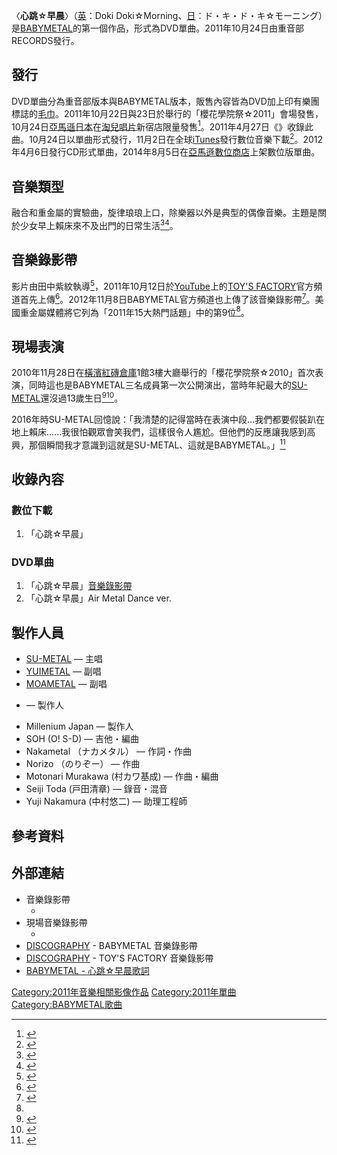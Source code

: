 {{Infobox Single
| Name           = 心跳☆早晨
| Cover          = Doki morning.jpg
| Artist         = [[BABYMETAL|BABYMETAL]]
| Album          = <br />[[BABYMETAL_(專輯)|BABYMETAL]]<br/>{{link-ja|櫻花學院2010年度 ～message～|さくら学院 2010年度 〜message〜}}<br/>課後選輯 from 櫻花學院
| A-side         = 
| B-side         = 
| Released       = 2011年10月24日
| Format         = [[DVD-Video|DVD]]、[[數位音樂下載|數位音樂下載]]
| Recorded       = 
| Genre          = [[日本流行音樂|J-POP]]、[[重金屬音樂|重金屬]]
| Length         = 
| Label          = 重音部RECORDS（[[TOY'S_FACTORY|TOY'S FACTORY]]）
| Writer         = 作詞：NAKAMETAL<br />作曲：のりぞー・村カワ基成<br />編曲：SOH（Oh! S-D）・村カワ基成
| Producer       = {{link-ja|KOBAMETAL|KOBAMETAL}}
| Certification  = 
| ISWC           = JOBR-0001J（重音部版）<br/>JOBR-0001B（BABYMETAL版）
| Chart position = *第80位<small>（[[告示牌_(雜誌)|告示牌獨立專輯及單曲排行榜]]）</small><ref>{{cite web|url=http://www.billboard-japan.com/charts/detail?a=indepedent&year=2011&month=11&day=7|title=Billboard Japan Top Independent Albums and Singles│Charts│Billboard JAPAN (2011/11/07 付け)|work=[[告示牌_(雜誌)|Billboard JAPAN]]|publisher=株式会社阪神コンテンツリンク|accessdate=2015-02-06|language=ja|archive-date=2015-02-06|archive-url=https://web.archive.org/web/20150206212434/http://www.billboard-japan.com/charts/detail?a=indepedent&year=2011&month=11&day=7|dead-url=no}}</ref>
| Last single    = 
| This single    = '''心跳☆早晨'''<br />（2011年）
| Next single    = [[BABYMETAL_×_Kiba_of_Akiba|BABYMETAL × Kiba of Akiba]]<br />（2012年）
| Misc           = {{External music video|1=[http://www.youtube.com/watch?v=cirhQ8iLdbw BABYMETAL - ド・キ・ド・キ☆モーニング - Doki Doki☆Morning (OFFICIAL)] - YouTube}}
}}

〈'''心跳☆早晨'''〉（[[英語|英]]：Doki Doki☆Morning、[[日語|日]]：ド・キ・ド・キ☆モーニング）是[[BABYMETAL|BABYMETAL]]的第一個作品，形式為DVD單曲。2011年10月24日由重音部RECORDS發行。

== 發行 ==
DVD單曲分為重音部版本與BABYMETAL版本，販售內容皆為DVD加上印有樂團標誌的[[毛巾|毛巾]]。2011年10月22日與23日於{{link-ja|Mt.RAINIER HALL SHIBUYA PLEASURE PLEASURE|Mt.RAINIER HALL SHIBUYA PLEASURE PLEASURE}}舉行的「櫻花學院祭☆2011」會場發售，10月24日[[亞馬遜日本|亞馬遜日本]]在[[淘兒唱片|淘兒唱片]]新宿店限量發售<ref>{{cite web|url=http://www.sakuragakuin.jp/news/|title=重音部 BABYMETAL リリース情報|publisher=さくら学院 公式サイト 連絡板|accessdate=2015-08-05|language=ja|archive-date=2021-01-25|archive-url=https://web.archive.org/web/20210125133706/https://www.sakuragakuin.jp/news/|dead-url=no}}</ref>。2011年4月27日《{{link-ja|櫻花學院2010年度 ～message～|さくら学院 2010年度 〜message〜}}》收錄此曲。10月24日以單曲形式發行，11月2日在全球[[iTunes|iTunes]]發行數位音樂下載<ref>{{cite  news|url=http://tower.jp/article/feature_item/2011/10/07/0701|title=BABYMETAL、テビュー曲のミュージック・クリップとタオルがセットに|newspaper=TOWER RECORDS ONLINE|publisher=[[淘兒唱片|淘兒唱片]]|date=2011-10-12|accessdate=2013-11-26|language=ja|archive-date=2016-03-03|archive-url=https://web.archive.org/web/20160303205535/http://tower.jp/article/feature_item/2011/10/07/0701|dead-url=no}}</ref>。2012年4月6日發行CD形式單曲，2014年8月5日在[[亞馬遜公司|亞馬遜數位商店]]上架數位版單曲。

== 音樂類型 ==
融合{{link-pt|口香糖音樂|Bubblegum pop}}和重金屬的實驗曲，旋律琅琅上口，除樂器以外是典型的偶像音樂。主題是關於少女早上賴床來不及出門的日常生活<ref>{{Cite web|url=http://www.squabblebox.co.uk/2014/07/review-babymetal-babymetal-2014/|title=REVIEW: Babymetal – Babymetal (2014)|work=SquabbleBox|date=2014-07-16|accessdate=2016-08-20|language=en|archive-date=2016-10-23|archive-url=https://web.archive.org/web/20161023162722/http://www.squabblebox.co.uk/2014/07/review-babymetal-babymetal-2014/|dead-url=no}}</ref><ref name ="jcast20111216">{{cite news|url=http://www.j-cast.com/2011/12/16116731.html|title=12〜13歳女の子の「ヘビメタアイドル」「さくら学院 BABYMETAL」に世界が大注目|newspaper=J-CASTニュース|publisher=株式会社ジェイ・キャスト|date=2011-12-16|accessdate=2016-01-11|language=ja|archive-date=2016-06-23|archive-url=https://web.archive.org/web/20160623123151/http://www.j-cast.com/2011/12/16116731.html|dead-url=yes}}</ref>。

== 音樂錄影帶 ==
影片由田中紫紋執導<ref>{{cite web|url=http://qreators.jp/qreator/tanakashimon|title=田中紫紋|work=QREATORS|publisher=株式会社QREATOR AGENT|accessdate=2015-08-05|language=ja|archive-date=2019-12-05|archive-url=https://web.archive.org/web/20191205110622/https://qreators.jp/qreator/tanakashimon|dead-url=yes}}</ref>，2011年10月12日於[[YouTube|YouTube]]上的[[TOY'S_FACTORY|TOY'S FACTORY]]官方頻道首先上傳<ref>{{cite web|url=http://www.youtube.com/watch?v=4QbAXXXOJF8|title=BABYMETAL - ド・キ・ド・キ☆モーニング Doki Doki☆Morning (Edit ver.)|publisher=[[YouTube|YouTube]]|date=2011-10-12|accessdate=2016-01-11|language=ja|archive-date=2020-12-28|archive-url=https://web.archive.org/web/20201228075758/https://www.youtube.com/watch?v=4QbAXXXOJF8|dead-url=no}}</ref>。2012年11月8日BABYMETAL官方頻道也上傳了該音樂錄影帶<ref>{{cite web|url=http://www.youtube.com/watch?v=cirhQ8iLdbw|title=BABYMETAL - ド・キ・ド・キ☆モーニング - Doki Doki☆Morning (OFFICIAL)|publisher=BABYMETAL（[[YouTube|YouTube]]）|date=2012-11-08|accessdate=2016-01-11|language=ja|archive-date=2016-07-08|archive-url=https://web.archive.org/web/20160708204030/https://www.youtube.com/watch?v=cirhQ8iLdbw|dead-url=no}}</ref>。美國重金屬媒體{{link-en|Metal Injection|Metal Injection}}將它列為「2011年15大熱門話題」中的第9位<ref name ="jcast20111216"/>。

== 現場表演 ==
2010年11月28日在[[橫濱紅磚倉庫|橫濱紅磚倉庫]]1館3樓大廳舉行的「櫻花學院祭☆2010」首次表演，同時這也是BABYMETAL三名成員第一次公開演出，當時年紀最大的[[中元鈴香|SU-METAL]]還沒過13歲生日<ref>{{cite news|url=http://www.cdjournal.com/main/news/sakura-gakuin/35386|title=さくら学院、初単独イベント＜さくら学院祭☆2010＞が大成功！|newspaper=CDJournal|publisher=株式会社音楽出版社|date=2010-11-30|accessdate=2016-01-11|language=ja|archive-date=2020-04-19|archive-url=https://web.archive.org/web/20200419041119/https://www.cdjournal.com/main/news/sakura-gakuin/35386|dead-url=no}}</ref><ref>{{cite web|url=http://www.oricon.co.jp/music/special/2010/sakuragakuin1208/|title=さくら学院『かけがえのない青春が炸裂した!! 1日限りの学院祭』|work=ORICON STYLE|publisher=ORICON|author=斉藤貴志|date=2010-12-08|accessdate=2016-01-11|language=ja|archive-date=2016-03-04|archive-url=https://web.archive.org/web/20160304025435/http://www.oricon.co.jp/music/special/2010/sakuragakuin1208/|dead-url=no}}</ref>。

2016年時SU-METAL回憶說：「我清楚的記得當時在表演中段...我們都要假裝趴在地上賴床......我很怕觀眾會笑我們，這樣很令人尷尬。但他們的反應讓我感到高興，那個瞬間我才意識到這就是SU-METAL、這就是BABYMETAL。」<ref>{{cite web|url=http://www.fuse.tv/videos/2016/05/babymetal-first-performance-fox-god-interview|title=Babymetal Talk Their First Performance Ever, Meeting the Fox God: Watch - Fuse|work={{link-en|Fuse (TV channel)|Fuse}}|date=2016-05-29|accessdate=2016-05-30|language=en|archive-date=2020-11-08|archive-url=https://web.archive.org/web/20201108125747/https://www.fuse.tv/videos/2016/05/babymetal-first-performance-fox-god-interview|dead-url=no}}</ref>

== 收錄內容 ==
=== 數位下載 ===
# 「心跳☆早晨」

=== DVD單曲 ===
# 「心跳☆早晨」[[音樂錄影帶|音樂錄影帶]]
# 「心跳☆早晨」Air Metal Dance ver.

== 製作人員 ==
*[[中元鈴香|SU-METAL]] — 主唱
*[[水野由結|YUIMETAL]] — 副唱
*[[菊地最愛|MOAMETAL]] — 副唱
*{{link-ja|KOBAMETAL|KOBAMETAL}} — 製作人
*Millenium Japan — 製作人
*SOH (O! S-D) — 吉他・編曲
*Nakametal （ナカメタル） —  作詞・作曲
*Norizo ​​（のりぞー） — 作曲
*Motonari Murakawa (村カワ基成) — 作曲・編曲
*Seiji Toda (戸田清章) — 錄音・混音
*Yuji Nakamura (中村悠二) — 助理工程師

== 參考資料 ==
{{reflist}}

== 外部連結 ==
* 音樂錄影帶
** {{YouTube|cirhQ8iLdbw|BABYMETAL - ド・キ・ド・キ☆モーニング - Doki Doki☆Morning (OFFICIAL)}}
* 現場音樂錄影帶
** {{YouTube|AzaYQlhdPc0|BABYMETAL - ド・キ・ド・キ☆モーニング - 2012.10.6 at Shibuya O-EAST ※Short ver.}}
* [https://web.archive.org/web/20160303172200/http://www.babymetal.jp/discography/ DISCOGRAPHY] - BABYMETAL 音樂錄影帶
* [http://www.toysfactory.co.jp/artist/babymetal/disco DISCOGRAPHY] {{Wayback|url=http://www.toysfactory.co.jp/artist/babymetal/disco |date=20160827133235 }} - TOY'S FACTORY 音樂錄影帶
* [http://www.uta-net.com/movie/112262/ BABYMETAL - 心跳☆早晨歌詞] {{Wayback|url=http://www.uta-net.com/movie/112262/ |date=20160811130600 }}
{{Portal bar|音樂}}
{{BABYMETAL}}

[[Category:2011年音樂相關影像作品|Category:2011年音樂相關影像作品]]
[[Category:2011年單曲|Category:2011年單曲]]
[[Category:BABYMETAL歌曲|Category:BABYMETAL歌曲]]